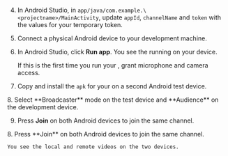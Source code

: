 <PlatformWrapper platform="android">
        
4.  In Android Studio, in `app/java/com.example.\<projectname>/MainActivity`, update `appId`, `channelName` and `token` with the values for your temporary token.

5.  Connect a physical Android device to your development machine.

6.  In Android Studio, click **Run app**. You see the <Vpl k="CLIENT" /> running on your device.

    If this is the first time you run your <Vpl k="CLIENT" />, grant microphone and camera access.

7.  Copy and install the `apk` for your <Vpl k="CLIENT" /> on a second Android test device.

<ProductWrapper product="interactive-live-streaming">
8. Select **Broadcaster** mode on the test device and **Audience** on the development device.

9.  Press **Join** on both Android devices to join the same channel.
</ProductWrapper>

<ProductWrapper notAllowed="interactive-live-streaming">
8.  Press **Join** on both Android devices to join the same channel.
</ProductWrapper>

    You see the local and remote videos on the two devices.
</PlatformWrapper>
